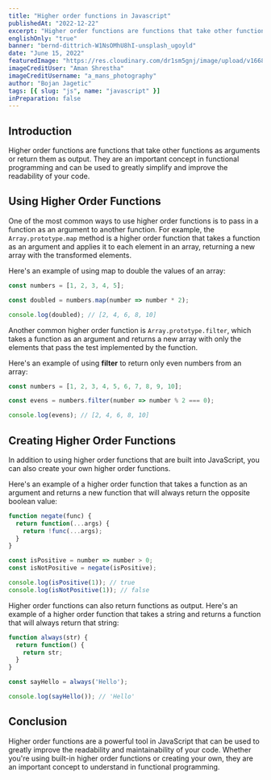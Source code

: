 ```yaml
---
title: "Higher order functions in Javascript"
publishedAt: "2022-12-22"
excerpt: "Higher order functions are functions that take other functions as arguments or return them as output. They are an important concept in functional programming and can be used to greatly simplify and improve the readability of your code."
englishOnly: "true"
banner: "bernd-dittrich-W1NsOMhU8hI-unsplash_ugoyld"
date: "June 15, 2022"
featuredImage: "https://res.cloudinary.com/dr1sm5gnj/image/upload/v1668207699/igutech/blogs/aman-shrestha-AovgvC79XOw-unsplash_oavvfv.jpg"
imageCreditUser: "Aman Shrestha"
imageCreditUsername: "a_mans_photography"
author: "Bojan Jagetic"
tags: [{ slug: "js", name: "javascript" }]
inPreparation: false
---
```


## Introduction

Higher order functions are functions that take other functions as arguments or return them as output. They are an important concept in functional programming and can be used to greatly simplify and improve the readability of your code.

## Using Higher Order Functions
One of the most common ways to use higher order functions is to pass in a function as an argument to another function. For example, the <code>Array.prototype.map</code> method is a higher order function that takes a function as an argument and applies it to each element in an array, returning a new array with the transformed elements.

Here's an example of using map to double the values of an array:

```javascript
const numbers = [1, 2, 3, 4, 5];

const doubled = numbers.map(number => number * 2);

console.log(doubled); // [2, 4, 6, 8, 10]
```

Another common higher order function is <code>Array.prototype.filter</code>, which takes a function as an argument and returns a new array with only the elements that pass the test implemented by the function.

Here's an example of using <b>filter</b> to return only even numbers from an array:

```javascript
const numbers = [1, 2, 3, 4, 5, 6, 7, 8, 9, 10];

const evens = numbers.filter(number => number % 2 === 0);

console.log(evens); // [2, 4, 6, 8, 10]
```

## Creating Higher Order Functions
In addition to using higher order functions that are built into JavaScript, you can also create your own higher order functions.

Here's an example of a higher order function that takes a function as an argument and returns a new function that will always return the opposite boolean value:

```javascript
function negate(func) {
  return function(...args) {
    return !func(...args);
  }
}

const isPositive = number => number > 0;
const isNotPositive = negate(isPositive);

console.log(isPositive(1)); // true
console.log(isNotPositive(1)); // false
```

Higher order functions can also return functions as output. Here's an example of a higher order function that takes a string and returns a function that will always return that string:

```javascript
function always(str) {
  return function() {
    return str;
  }
}

const sayHello = always('Hello');

console.log(sayHello()); // 'Hello'
```

## Conclusion
Higher order functions are a powerful tool in JavaScript that can be used to greatly improve the readability and maintainability of your code. Whether you're using built-in higher order functions or creating your own, they are an important concept to understand in functional programming.